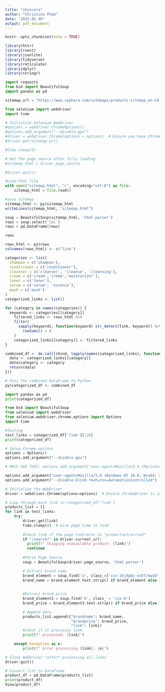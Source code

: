 ```yaml
---
title: "skincare"
author: "Christina Pham"
date: "2025-01-30"
output: pdf_document
---
```


```r
knitr::opts_chunk$set(echo = TRUE)
```

```r
library(httr)
library(rvest)
library(jsonlite)
library(tidyverse)
library(reticulate)
library(dplyr)
library(stringr)
```

```python
import requests
from bs4 import BeautifulSoup
import pandas as pd

sitemap_url = "https://www.sephora.com/sitemaps/products-sitemap_en-CA.xml"
```

```python
from selenium import webdriver
import time

# Initialize Selenium WebDriver
#options = webdriver.ChromeOptions()
#options.add_argument("--disable-gpu")
#driver = webdriver.Chrome(options = options)  # Ensure you have ChromeDriver installed
#driver.get(sitemap_url)

#time.sleep(5)

# Get the page source after fully loading
#sitemap_html = driver.page_source

#driver.quit()

#Load html file
with open("sitemap.html", "r", encoding="utf-8") as file:
    sitemap_html = file.read()
```

```r
#save sitemap
sitemap_html <- py$sitemap_html
writeLines(sitemap_html, "sitemap.html")
```

```python
soup = BeautifulSoup(sitemap_html, 'html.parser')
rows = soup.select('loc')
rows = pd.DataFrame(rows)

rows
```

```r
rows_html <- py$rows
colnames(rows_html) <- c("link")

categories <- list(
  shampoo = c('shampoo'), 
  conditioner = c('conditioner'),
  cleanser = c('cleanser', 'cleanse', 'cleansing'),
  cream = c('cream','creme','moisturizer'),
  toner = c('toner'),
  serum = c('serum', 'essence'),
  mask = c('mask')
)
categorized_links <- list()

for (category in names(categories)) {
  keywords <- categories[[category]]
    filtered_links <- rows_html %>% 
    filter(
      sapply(keywords, function(keyword) str_detect(link, keyword)) %>% 
        rowSums() > 0
    )
    categorized_links[[category]] <- filtered_links
}

combined_df <- do.call(rbind, lapply(names(categorized_links), function(category) {
  data <- categorized_links[[category]]
  data$category <- category
  return(data)
}))

# Pass the combined DataFrame to Python
py$categorized_df <- combined_df

```

```python
import pandas as pd
print(categorized_df)
```

```python
from bs4 import BeautifulSoup
from selenium import webdriver
from selenium.webdriver.chrome.options import Options
import time

#Testing
test_links = categorized_df['link'][:20]
print(categorized_df)

# Setup Chrome options
options = Options()
options.add_argument("--disable-gpu")

# MACS USE THIS: options.add_argument("user-agent=Mozilla/5.0 (Macintosh; Intel Mac OS X 10_15_7) AppleWebKit/537.36 (KHTML, like Gecko) Chrome/114.0.5735.90 Safari/537.36")

options.add_argument("user-agent=Mozilla/5.0 (Windows NT 10.0; Win64; x64) AppleWebKit/537.36 (KHTML, like Gecko) Chrome/114.0.5735.90 Safari/537.36")
options.add_argument("--disable-blink-features=AutomationControlled")

# Initialize the WebDriver
driver = webdriver.Chrome(options=options)  # Ensure ChromeDriver is installed and in PATH

# Loop through each link in categorized_df['link']
products_list = []
for link in test_links:
    try:
        driver.get(link)
        time.sleep(8)  # Give page time to load
        
        #Check link if the page redirects to "productnotcarried"
        if "/search?" in driver.current_url:
          print(f" Skipping unavailable product: {link}")
          continue
        
        #Parse Page Source
        soup = BeautifulSoup(driver.page_source, 'html.parser')

        # Extract brand name
        brand_element = soup.find('a', class_=['css-1kj9pbo e15t7owz0', 'css-wkag1e e15t7owz0'])
        brand_name = brand_element.text.strip() if brand_element else "N/A"
        
      
        #Extract brand price
        brand_element3 = soup.find('b', class_ = 'css-0')
        brand_price = brand_element3.text.strip() if brand_price else "N/A"

        # Append data
        products_list.append({"brandname": brand_name, 
                              "brandprice": brand_price,
                              "link": link})
        #check if it processes link 
        print(f" processed: {link}")

    except Exception as e:
        print(f" Error processing {link}: {e}")

# Close WebDriver *after* processing all links
driver.quit()

# Convert list to DataFrame
product_df = pd.DataFrame(products_list)
print(product_df)
View(product_df)
```

